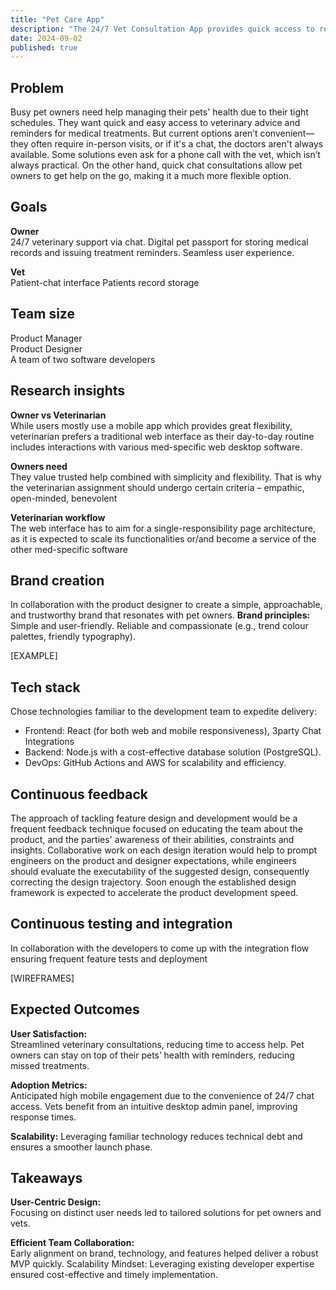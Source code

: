 ```yaml
---
title: "Pet Care App"
description: "The 24/7 Vet Consultation App provides quick access to reliable veterinary advice through a chat available anytime and anywhere."
date: 2024-09-02
published: true
---
```


## Problem

Busy pet owners need help managing their pets' health due to their tight schedules.
They want quick and easy access to veterinary advice and reminders for medical treatments.
But current options aren’t convenient—they often require in-person visits, or if it's a chat,
the doctors aren't always available. Some solutions even ask for a phone call with the vet, which isn’t always practical.
On the other hand, quick chat consultations allow pet owners to get help on the go, making it a much more flexible option.

## Goals

**Owner** <br/>
24/7 veterinary support via chat.
Digital pet passport for storing medical records and issuing treatment reminders.
Seamless user experience.

**Vet** <br/>
Patient-chat interface
Patients record storage

## Team size

Product Manager <br/>
Product Designer <br/>
A team of two software developers

## Research insights

**Owner vs Veterinarian** <br/>
While users mostly use a mobile app which provides great flexibility,
veterinarian prefers a traditional web interface as their day-to-day routine includes interactions with various med-specific web desktop software.

**Owners need** <br/>
They value trusted help combined with simplicity and flexibility. That is why the veterinarian assignment should undergo certain criteria – empathic, open-minded, benevolent

**Veterinarian workflow** <br/>
The web interface has to aim for a single-responsibility page architecture, as it is expected to scale its functionalities or/and become a service of the other med-specific software

## Brand creation

In collaboration with the product designer to create a simple, approachable, and trustworthy brand that resonates with pet owners.
**Brand principles:** <br/>
Simple and user-friendly.
Reliable and compassionate (e.g., trend colour palettes, friendly typography).

[EXAMPLE]

## Tech stack

Chose technologies familiar to the development team to expedite delivery: <br/>

- Frontend: React (for both web and mobile responsiveness), 3party Chat Integrations
- Backend: Node.js with a cost-effective database solution (PostgreSQL).
- DevOps: GitHub Actions and AWS for scalability and efficiency.

## Continuous feedback

The approach of tackling feature design and development would be a frequent feedback technique focused on educating the team about the product, and the parties' awareness of their abilities, constraints and insights. Collaborative work on each design iteration would help to prompt engineers on the product and designer expectations, while engineers should evaluate the executability of the suggested design, consequently correcting the design trajectory.
Soon enough the established design framework is expected to accelerate the product development speed.

## Continuous testing and integration

In collaboration with the developers to come up with the integration flow ensuring frequent feature tests and deployment

[WIREFRAMES]

## Expected Outcomes

**User Satisfaction:** <br/>
Streamlined veterinary consultations, reducing time to access help.
Pet owners can stay on top of their pets’ health with reminders, reducing missed treatments.

**Adoption Metrics:** <br/>
Anticipated high mobile engagement due to the convenience of 24/7 chat access.
Vets benefit from an intuitive desktop admin panel, improving response times.

**Scalability:**
Leveraging familiar technology reduces technical debt and ensures a smoother launch phase.

## Takeaways

**User-Centric Design:** <br/>
Focusing on distinct user needs led to tailored solutions for pet owners and vets.

**Efficient Team Collaboration:** <br/>
Early alignment on brand, technology, and features helped deliver a robust MVP quickly.
Scalability Mindset: Leveraging existing developer expertise ensured cost-effective and timely implementation.
